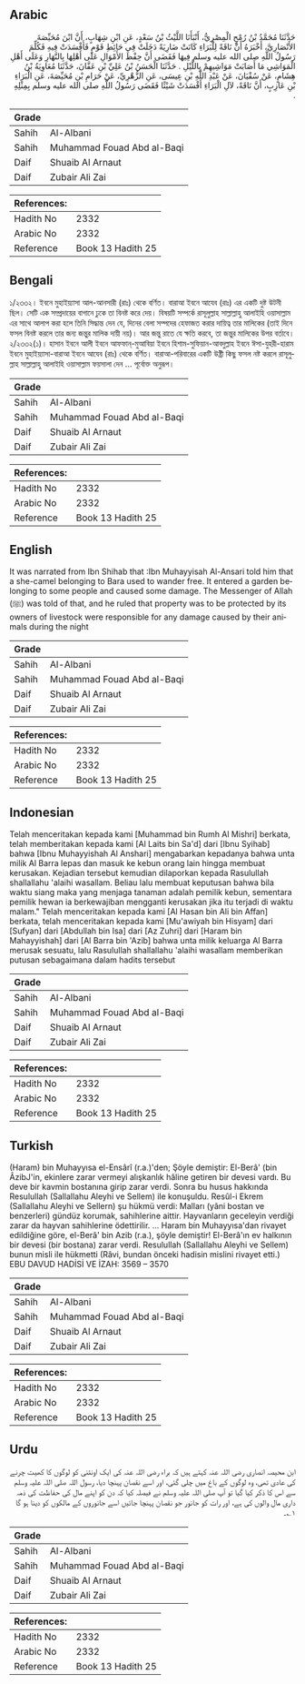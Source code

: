 ## Arabic


<div dir="rtl" lang="ar" style={{fontSize:'larger',backgroundColor:'#f8f9fa',padding:20}}>
حَدَّثَنَا مُحَمَّدُ بْنُ رُمْحٍ الْمِصْرِيُّ، أَنْبَأَنَا اللَّيْثُ بْنُ سَعْدٍ، عَنِ ابْنِ شِهَابٍ، أَنَّ ابْنَ مُحَيِّصَةَ الأَنْصَارِيَّ، أَخْبَرَهُ أَنَّ نَاقَةً لِلْبَرَاءِ كَانَتْ ضَارِيَةً دَخَلَتْ فِي حَائِطِ قَوْمٍ فَأَفْسَدَتْ فِيهِ فَكُلِّمَ رَسُولُ اللَّهِ صلى الله عليه وسلم فِيهَا فَقَضَى أَنَّ حِفْظَ الأَمْوَالِ عَلَى أَهْلِهَا بِالنَّهَارِ وَعَلَى أَهْلِ الْمَوَاشِي مَا أَصَابَتْ مَوَاشِيهِمْ بِاللَّيْلِ ‏.‏ حَدَّثَنَا الْحَسَنُ بْنُ عَلِيِّ بْنِ عَفَّانَ، حَدَّثَنَا مُعَاوِيَةُ بْنُ هِشَامٍ، عَنْ سُفْيَانَ، عَنْ عَبْدِ اللَّهِ بْنِ عِيسَى، عَنِ الزُّهْرِيِّ، عَنْ حَرَامِ بْنِ مُحَيِّصَةَ، عَنِ الْبَرَاءِ بْنِ عَازِبٍ، أَنَّ نَاقَةً، لآلِ الْبَرَاءِ أَفْسَدَتْ شَيْئًا فَقَضَى رَسُولُ اللَّهِ صلى الله عليه وسلم بِمِثْلِهِ ‏.‏
</div>
<div style={{backgroundColor:'#f8f9fa',padding:20, marginBottom: 10}}><table> <thead> <tr> <th>Grade</th> <th></th> </tr> </thead> <tbody> <tr><td>Sahih</td><td>Al-Albani</td></tr><tr><td>Sahih</td><td>Muhammad Fouad Abd al-Baqi</td></tr><tr><td>Daif</td><td>Shuaib Al Arnaut</td></tr><tr><td>Daif</td><td>Zubair Ali Zai</td></tr></tbody></table><table> <thead> <tr> <th>References:</th> <th></th> </tr> </thead> <tbody><tr><td>Hadith No</td><td>2332</td></tr><tr><td>Arabic No</td><td>2332</td></tr><tr><td>Reference</td><td>Book 13 Hadith 25</td></tr></tbody></table></div>

## Bengali


<div dir="ltr" lang="bn" style={{fontSize:'larger',backgroundColor:'#f8f9fa',padding:20}}>
১/২৩৩২। ইবনে মুহাইয়্যাসা আল-আনসারী (রাঃ) থেকে বর্ণিত। বারাআ ইবনে আযেব (রাঃ) এর একটি দুষ্ট উটনী ছিল। সেটি এক সম্প্রদায়ের বাগানে ঢুকে তা বিনষ্ট করে দেয়। বিষয়টি সম্পর্কে রাসূলুল্লাহ সাল্লাল্লাহু আলাইহি ওয়াসাল্লাম এর সাথে আলাপ করা হলে তিনি সিদ্ধান্ত দেন যে, দিনের বেলা সম্পদের হেফাজত করার দায়িত্ব তার মালিকের (তাই দিনে ফসল বিনষ্ট করলে তার জন্য জন্তুর মালিক দায়ী নয়)। আর জন্তু রাতে যে ক্ষতি করবে, তা জন্তুর মালিকের উপর বর্তাবে। ২/২৩৩২(১)। হাসান ইবনে আলী ইবনে আফফান্-মুআবিয়া ইবনে হিশাম-সুফিয়ান-আবদুল্লাহ ইবনে ঈসা-যুহরী-হারাম ইবনে মুহাইয়্যাসা-বারাআ ইবনে আযেব (রাঃ) থেকে বর্ণিত। বারাআ-পরিবারের একটি উষ্ট্রী কিছু ফসল নষ্ট করলে রাসূলুল্লাহ সাল্লাল্লাহু আলাইহি ওয়াসাল্লাম ফয়সালা দেন ... পূর্বোক্ত অনুরূপ।
</div>
<div style={{backgroundColor:'#f8f9fa',padding:20, marginBottom: 10}}><table> <thead> <tr> <th>Grade</th> <th></th> </tr> </thead> <tbody> <tr><td>Sahih</td><td>Al-Albani</td></tr><tr><td>Sahih</td><td>Muhammad Fouad Abd al-Baqi</td></tr><tr><td>Daif</td><td>Shuaib Al Arnaut</td></tr><tr><td>Daif</td><td>Zubair Ali Zai</td></tr></tbody></table><table> <thead> <tr> <th>References:</th> <th></th> </tr> </thead> <tbody><tr><td>Hadith No</td><td>2332</td></tr><tr><td>Arabic No</td><td>2332</td></tr><tr><td>Reference</td><td>Book 13 Hadith 25</td></tr></tbody></table></div>

## English


<div dir="ltr" lang="en" style={{fontSize:'larger',backgroundColor:'#f8f9fa',padding:20}}>
It was narrated from Ibn Shihab that :Ibn Muhayyisah Al-Ansari told him that a she-camel belonging to Bara used to wander free. It entered a garden belonging to some people and caused some damage. The Messenger of Allah (ﷺ) was told of that, and he ruled that property was to be protected by its owners of livestock were responsible for any damage caused by their animals during the night
</div>
<div style={{backgroundColor:'#f8f9fa',padding:20, marginBottom: 10}}><table> <thead> <tr> <th>Grade</th> <th></th> </tr> </thead> <tbody> <tr><td>Sahih</td><td>Al-Albani</td></tr><tr><td>Sahih</td><td>Muhammad Fouad Abd al-Baqi</td></tr><tr><td>Daif</td><td>Shuaib Al Arnaut</td></tr><tr><td>Daif</td><td>Zubair Ali Zai</td></tr></tbody></table><table> <thead> <tr> <th>References:</th> <th></th> </tr> </thead> <tbody><tr><td>Hadith No</td><td>2332</td></tr><tr><td>Arabic No</td><td>2332</td></tr><tr><td>Reference</td><td>Book 13 Hadith 25</td></tr></tbody></table></div>

## Indonesian


<div dir="ltr" lang="id" style={{fontSize:'larger',backgroundColor:'#f8f9fa',padding:20}}>
Telah menceritakan kepada kami [Muhammad bin Rumh Al Mishri] berkata, telah memberitakan kepada kami [Al Laits bin Sa'd] dari [Ibnu Syihab] bahwa [Ibnu Muhayyishah Al Anshari] mengabarkan kepadanya bahwa unta milik Al Barra lepas dan masuk ke kebun orang lain hingga membuat kerusakan. Kejadian tersebut kemudian dilaporkan kepada Rasulullah shallallahu 'alaihi wasallam. Beliau lalu membuat keputusan bahwa bila waktu siang maka yang menjaga tanaman adalah pemilik kebun, sementara pemilik hewan ia berkewajiban mengganti kerusakan jika itu terjadi di waktu malam." Telah menceritakan kepada kami [Al Hasan bin Ali bin Affan] berkata, telah menceritakan kepada kami [Mu'awiyah bin Hisyam] dari [Sufyan] dari [Abdullah bin Isa] dari [Az Zuhri] dari [Haram bin Mahayyishah] dari [Al Barra bin 'Azib] bahwa unta milik keluarga Al Barra merusak sesuatu, lalu Rasulullah shallallahu 'alaihi wasallam memberikan putusan sebagaimana dalam hadits tersebut
</div>
<div style={{backgroundColor:'#f8f9fa',padding:20, marginBottom: 10}}><table> <thead> <tr> <th>Grade</th> <th></th> </tr> </thead> <tbody> <tr><td>Sahih</td><td>Al-Albani</td></tr><tr><td>Sahih</td><td>Muhammad Fouad Abd al-Baqi</td></tr><tr><td>Daif</td><td>Shuaib Al Arnaut</td></tr><tr><td>Daif</td><td>Zubair Ali Zai</td></tr></tbody></table><table> <thead> <tr> <th>References:</th> <th></th> </tr> </thead> <tbody><tr><td>Hadith No</td><td>2332</td></tr><tr><td>Arabic No</td><td>2332</td></tr><tr><td>Reference</td><td>Book 13 Hadith 25</td></tr></tbody></table></div>

## Turkish


<div dir="ltr" lang="tr" style={{fontSize:'larger',backgroundColor:'#f8f9fa',padding:20}}>
(Haram) bin Muhayyısa el-Ensârî (r.a.)'den; Şöyle demiştir: El-Berâ' (bin ÂzibJ'in, ekinlere zarar vermeyi alışkanlık hâline getiren bir devesi vardı. Bu deve bir kavmin bostanına girip zarar verdi. Sonra bu husus hakkında Resulullah (Sallallahu Aleyhi ve Sellem) ile konuşuldu. Resûl-i Ekrem (Sallallahu Aleyhi ve Sellern) şu hükmü verdi: Malları (yâni bostan ve benzerleri) gündüz korumak, sahihlerine aittir. Hayvanların geceleyin verdiği zarar da hayvan sahihlerine ödettirilir. ... Haram bin Muhayyısa'dan rivayet edildiğine göre, el-Berâ' bin Azib (r.a.), şöyle demiştir! El-Berâ'ın ev halkının bir devesi (bir bostana) zarar verdi. Resulullah (Sallallahu Aleyhi ve Sellem) bunun misli ile hükmetti (Râvi, bundan önceki hadisin mislini rivayet etti.) EBU DAVUD HADİSİ VE İZAH: 3569 – 3570
</div>
<div style={{backgroundColor:'#f8f9fa',padding:20, marginBottom: 10}}><table> <thead> <tr> <th>Grade</th> <th></th> </tr> </thead> <tbody> <tr><td>Sahih</td><td>Al-Albani</td></tr><tr><td>Sahih</td><td>Muhammad Fouad Abd al-Baqi</td></tr><tr><td>Daif</td><td>Shuaib Al Arnaut</td></tr><tr><td>Daif</td><td>Zubair Ali Zai</td></tr></tbody></table><table> <thead> <tr> <th>References:</th> <th></th> </tr> </thead> <tbody><tr><td>Hadith No</td><td>2332</td></tr><tr><td>Arabic No</td><td>2332</td></tr><tr><td>Reference</td><td>Book 13 Hadith 25</td></tr></tbody></table></div>

## Urdu


<div dir="rtl" lang="ur" style={{fontSize:'larger',backgroundColor:'#f8f9fa',padding:20}}>
ابن محیصہ انصاری رضی اللہ عنہ کہتے ہیں کہ براء رضی اللہ عنہ کی ایک اونٹنی کو لوگوں کا کھیت چرنے کی عادی تھی، وہ لوگوں کے باغ میں چلی گئی، اور اسے نقصان پہنچا دیا، رسول اللہ صلی اللہ علیہ وسلم سے اس کا ذکر کیا گیا تو آپ صلی اللہ علیہ وسلم نے فیصلہ کیا کہ دن کو اپنے مال کی حفاظت کی ذمہ داری مال والوں کی ہے، اور رات کو جانور جو نقصان پہنچا جائیں اسے جانوروں کے مالکوں کو دینا ہو گا ۱؎۔
</div>
<div style={{backgroundColor:'#f8f9fa',padding:20, marginBottom: 10}}><table> <thead> <tr> <th>Grade</th> <th></th> </tr> </thead> <tbody> <tr><td>Sahih</td><td>Al-Albani</td></tr><tr><td>Sahih</td><td>Muhammad Fouad Abd al-Baqi</td></tr><tr><td>Daif</td><td>Shuaib Al Arnaut</td></tr><tr><td>Daif</td><td>Zubair Ali Zai</td></tr></tbody></table><table> <thead> <tr> <th>References:</th> <th></th> </tr> </thead> <tbody><tr><td>Hadith No</td><td>2332</td></tr><tr><td>Arabic No</td><td>2332</td></tr><tr><td>Reference</td><td>Book 13 Hadith 25</td></tr></tbody></table></div>